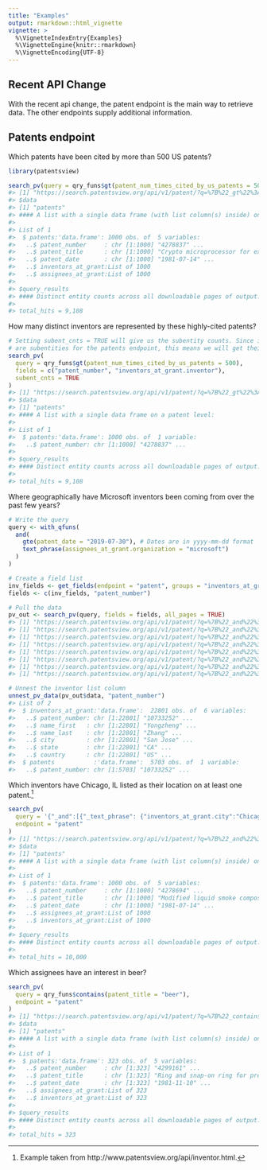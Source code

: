 ```yaml
---
title: "Examples"
output: rmarkdown::html_vignette
vignette: >
  %\VignetteIndexEntry{Examples}
  %\VignetteEngine{knitr::rmarkdown}
  %\VignetteEncoding{UTF-8}
---
```




## Recent API Change

With the recent api change, the patent endpoint is the main way to retrieve data. The other 
endpoints supply additional information.

## Patents endpoint

Which patents have been cited by more than 500 US patents?


```r
library(patentsview)

search_pv(query = qry_funs$gt(patent_num_times_cited_by_us_patents = 500))
#> [1] "https://search.patentsview.org/api/v1/patent/?q=%7B%22_gt%22%3A%7B%22patent_num_times_cited_by_us_patents%22%3A500%7D%7D&f=&o={\"offset\":0,\"size\":1000}&s="
#> $data
#> [1] "patents"
#> #### A list with a single data frame (with list column(s) inside) on a patent level:
#> 
#> List of 1
#>  $ patents:'data.frame':	1000 obs. of  5 variables:
#>   ..$ patent_number     : chr [1:1000] "4278837" ...
#>   ..$ patent_title      : chr [1:1000] "Crypto microprocessor for executing e"..
#>   ..$ patent_date       : chr [1:1000] "1981-07-14" ...
#>   ..$ inventors_at_grant:List of 1000
#>   ..$ assignees_at_grant:List of 1000
#> 
#> $query_results
#> #### Distinct entity counts across all downloadable pages of output:
#> 
#> total_hits = 9,108
```

How many distinct inventors are represented by these highly-cited patents?


```r
# Setting subent_cnts = TRUE will give us the subentity counts. Since inventors 
# are subentities for the patents endpoint, this means we will get their counts.
search_pv(
  query = qry_funs$gt(patent_num_times_cited_by_us_patents = 500),
  fields = c("patent_number", "inventors_at_grant.inventor"), 
  subent_cnts = TRUE
)
#> [1] "https://search.patentsview.org/api/v1/patent/?q=%7B%22_gt%22%3A%7B%22patent_num_times_cited_by_us_patents%22%3A500%7D%7D&f=[\"patent_number\",\"inventors_at_grant.inventor\"]&o={\"offset\":0,\"size\":1000}&s="
#> $data
#> [1] "patents"
#> #### A list with a single data frame on a patent level:
#> 
#> List of 1
#>  $ patents:'data.frame':	1000 obs. of  1 variable:
#>   ..$ patent_number: chr [1:1000] "4278837" ...
#> 
#> $query_results
#> #### Distinct entity counts across all downloadable pages of output:
#> 
#> total_hits = 9,108
```

Where geographically have Microsoft inventors been coming from over the past few years?


```r
# Write the query
query <- with_qfuns(
  and(
    gte(patent_date = "2019-07-30"), # Dates are in yyyy-mm-dd format 
    text_phrase(assignees_at_grant.organization = "microsoft")
  )
)

# Create a field list
inv_fields <- get_fields(endpoint = "patent", groups = "inventors_at_grant")
fields <- c(inv_fields, "patent_number")

# Pull the data
pv_out <- search_pv(query, fields = fields, all_pages = TRUE)
#> [1] "https://search.patentsview.org/api/v1/patent/?q=%7B%22_and%22%3A%5B%7B%22_gte%22%3A%7B%22patent_date%22%3A%222019-07-30%22%7D%7D%2C%7B%22_text_phrase%22%3A%7B%22assignees_at_grant.organization%22%3A%22microsoft%22%7D%7D%5D%7D&f=[\"inventors_at_grant.inventor\",\"inventors_at_grant.name_first\",\"inventors_at_grant.name_last\",\"inventors_at_grant.city\",\"inventors_at_grant.state\",\"inventors_at_grant.country\",\"patent_number\"]&o={\"offset\":0,\"size\":1000}&s="
#> [1] "https://search.patentsview.org/api/v1/patent/?q=%7B%22_and%22%3A%5B%7B%22_gte%22%3A%7B%22patent_date%22%3A%222019-07-30%22%7D%7D%2C%7B%22_text_phrase%22%3A%7B%22assignees_at_grant.organization%22%3A%22microsoft%22%7D%7D%5D%7D&f=[\"inventors_at_grant.inventor\",\"inventors_at_grant.name_first\",\"inventors_at_grant.name_last\",\"inventors_at_grant.city\",\"inventors_at_grant.state\",\"inventors_at_grant.country\",\"patent_number\"]&o={\"offset\":1000,\"size\":1000}&s="
#> [1] "https://search.patentsview.org/api/v1/patent/?q=%7B%22_and%22%3A%5B%7B%22_gte%22%3A%7B%22patent_date%22%3A%222019-07-30%22%7D%7D%2C%7B%22_text_phrase%22%3A%7B%22assignees_at_grant.organization%22%3A%22microsoft%22%7D%7D%5D%7D&f=[\"inventors_at_grant.inventor\",\"inventors_at_grant.name_first\",\"inventors_at_grant.name_last\",\"inventors_at_grant.city\",\"inventors_at_grant.state\",\"inventors_at_grant.country\",\"patent_number\"]&o={\"offset\":2000,\"size\":1000}&s="
#> [1] "https://search.patentsview.org/api/v1/patent/?q=%7B%22_and%22%3A%5B%7B%22_gte%22%3A%7B%22patent_date%22%3A%222019-07-30%22%7D%7D%2C%7B%22_text_phrase%22%3A%7B%22assignees_at_grant.organization%22%3A%22microsoft%22%7D%7D%5D%7D&f=[\"inventors_at_grant.inventor\",\"inventors_at_grant.name_first\",\"inventors_at_grant.name_last\",\"inventors_at_grant.city\",\"inventors_at_grant.state\",\"inventors_at_grant.country\",\"patent_number\"]&o={\"offset\":3000,\"size\":1000}&s="
#> [1] "https://search.patentsview.org/api/v1/patent/?q=%7B%22_and%22%3A%5B%7B%22_gte%22%3A%7B%22patent_date%22%3A%222019-07-30%22%7D%7D%2C%7B%22_text_phrase%22%3A%7B%22assignees_at_grant.organization%22%3A%22microsoft%22%7D%7D%5D%7D&f=[\"inventors_at_grant.inventor\",\"inventors_at_grant.name_first\",\"inventors_at_grant.name_last\",\"inventors_at_grant.city\",\"inventors_at_grant.state\",\"inventors_at_grant.country\",\"patent_number\"]&o={\"offset\":4000,\"size\":1000}&s="
#> [1] "https://search.patentsview.org/api/v1/patent/?q=%7B%22_and%22%3A%5B%7B%22_gte%22%3A%7B%22patent_date%22%3A%222019-07-30%22%7D%7D%2C%7B%22_text_phrase%22%3A%7B%22assignees_at_grant.organization%22%3A%22microsoft%22%7D%7D%5D%7D&f=[\"inventors_at_grant.inventor\",\"inventors_at_grant.name_first\",\"inventors_at_grant.name_last\",\"inventors_at_grant.city\",\"inventors_at_grant.state\",\"inventors_at_grant.country\",\"patent_number\"]&o={\"offset\":5000,\"size\":1000}&s="
#> [1] "https://search.patentsview.org/api/v1/patent/?q=%7B%22_and%22%3A%5B%7B%22_gte%22%3A%7B%22patent_date%22%3A%222019-07-30%22%7D%7D%2C%7B%22_text_phrase%22%3A%7B%22assignees_at_grant.organization%22%3A%22microsoft%22%7D%7D%5D%7D&f=[\"inventors_at_grant.inventor\",\"inventors_at_grant.name_first\",\"inventors_at_grant.name_last\",\"inventors_at_grant.city\",\"inventors_at_grant.state\",\"inventors_at_grant.country\",\"patent_number\"]&o={\"offset\":6000,\"size\":1000}&s="
#> [1] "https://search.patentsview.org/api/v1/patent/?q=%7B%22_and%22%3A%5B%7B%22_gte%22%3A%7B%22patent_date%22%3A%222019-07-30%22%7D%7D%2C%7B%22_text_phrase%22%3A%7B%22assignees_at_grant.organization%22%3A%22microsoft%22%7D%7D%5D%7D&f=[\"inventors_at_grant.inventor\",\"inventors_at_grant.name_first\",\"inventors_at_grant.name_last\",\"inventors_at_grant.city\",\"inventors_at_grant.state\",\"inventors_at_grant.country\",\"patent_number\"]&o={\"offset\":7000,\"size\":1000}&s="

# Unnest the inventor list column
unnest_pv_data(pv_out$data, "patent_number")
#> List of 2
#>  $ inventors_at_grant:'data.frame':	22801 obs. of  6 variables:
#>   ..$ patent_number: chr [1:22801] "10733252" ...
#>   ..$ name_first   : chr [1:22801] "Yongzheng" ...
#>   ..$ name_last    : chr [1:22801] "Zhang" ...
#>   ..$ city         : chr [1:22801] "San Jose" ...
#>   ..$ state        : chr [1:22801] "CA" ...
#>   ..$ country      : chr [1:22801] "US" ...
#>  $ patents           :'data.frame':	5703 obs. of  1 variable:
#>   ..$ patent_number: chr [1:5703] "10733252" ...
```

Which inventors have Chicago, IL listed as their location on at least one patent.[^1]


```r
search_pv(
  query = '{"_and":[{"_text_phrase": {"inventors_at_grant.city":"Chicago"}},{"_text_phrase": {"inventors_at_grant.state":"IL"}}]}',
  endpoint = "patent"
)
#> [1] "https://search.patentsview.org/api/v1/patent/?q=%7B%22_and%22%3A%5B%7B%22_text_phrase%22%3A%20%7B%22inventors_at_grant.city%22%3A%22Chicago%22%7D%7D%2C%7B%22_text_phrase%22%3A%20%7B%22inventors_at_grant.state%22%3A%22IL%22%7D%7D%5D%7D&f=&o={\"offset\":0,\"size\":1000}&s="
#> $data
#> [1] "patents"
#> #### A list with a single data frame (with list column(s) inside) on a patent level:
#> 
#> List of 1
#>  $ patents:'data.frame':	1000 obs. of  5 variables:
#>   ..$ patent_number     : chr [1:1000] "4278694" ...
#>   ..$ patent_title      : chr [1:1000] "Modified liquid smoke compositions an"..
#>   ..$ patent_date       : chr [1:1000] "1981-07-14" ...
#>   ..$ assignees_at_grant:List of 1000
#>   ..$ inventors_at_grant:List of 1000
#> 
#> $query_results
#> #### Distinct entity counts across all downloadable pages of output:
#> 
#> total_hits = 10,000
```

Which assignees have an interest in beer?


```r
search_pv(
  query = qry_funs$contains(patent_title = "beer"), 
  endpoint = "patent"
)
#> [1] "https://search.patentsview.org/api/v1/patent/?q=%7B%22_contains%22%3A%7B%22patent_title%22%3A%22beer%22%7D%7D&f=&o={\"offset\":0,\"size\":1000}&s="
#> $data
#> [1] "patents"
#> #### A list with a single data frame (with list column(s) inside) on a patent level:
#> 
#> List of 1
#>  $ patents:'data.frame':	323 obs. of  5 variables:
#>   ..$ patent_number     : chr [1:323] "4299161" ...
#>   ..$ patent_title      : chr [1:323] "Ring and snap-on ring for preventing b"..
#>   ..$ patent_date       : chr [1:323] "1981-11-10" ...
#>   ..$ assignees_at_grant:List of 323
#>   ..$ inventors_at_grant:List of 323
#> 
#> $query_results
#> #### Distinct entity counts across all downloadable pages of output:
#> 
#> total_hits = 323
```

[^1]: Example taken from http://www.patentsview.org/api/inventor.html.
